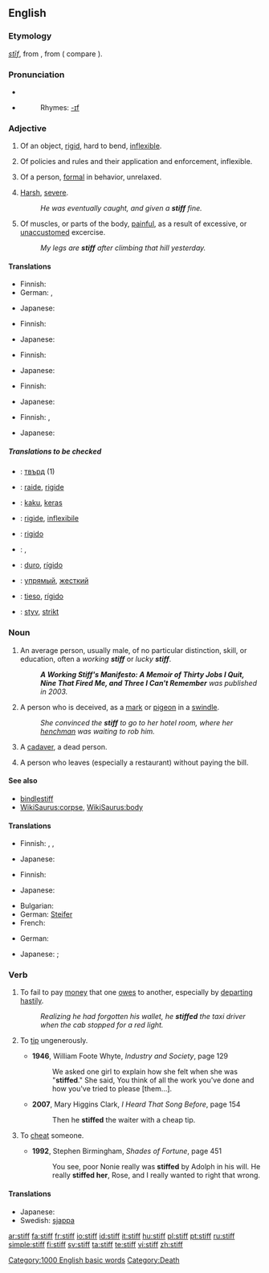 ==English==

===Etymology===
{{OE.}} ''[[stif|stīf]]'', from {{proto|Germanic|stifaz}}, from {{proto|Indo-European|stīpos}} ( compare {{L.}} {{term|stipare}}).

===Pronunciation===
*{{IPA|/stɪf/}}
*{{audio|en-us-stiff.ogg|Audio (US)}}
*:Rhymes: [[Rhymes:English:-ɪf|-ɪf]]

===Adjective===
{{en-adj|er}}

# Of an object, [[rigid]], hard to bend, [[inflexible]].
# {{context|figuratively}} Of policies and rules and their application and enforcement, inflexible.
# Of a person, [[formal]] in behavior, unrelaxed.
# {{colloquial}} [[harsh|Harsh]], [[severe]].
#: ''He was eventually caught, and given a '''stiff''' fine.''
# Of muscles, or parts of the body, [[painful]], as a result of excessive, or [[unaccustomed]] excercise.
#:''My legs are '''stiff''' after climbing that hill yesterday.''

====Translations====
{{trans-top|of an object, rigid, hard to bend, inflexible}}
* Finnish: {{t|fi|jäykkä}}
* German: {{t+|de|steif}}, {{t+|de|starr}}
{{trans-mid}}
* Japanese: {{t+|ja|硬い|tr=katai|sc=Jpan}}
{{trans-bottom}}

{{trans-top|figuratively: of policies and rules and their application and enforcement}}
* Finnish: {{t|fi|kankea}}
{{trans-mid}}
* Japanese: {{t|ja|固い|tr=katai|sc=Jpan}}
{{trans-bottom}}

{{trans-top|of a person, formal in behavior, unrelaxed}}
* Finnish: {{t|fi|jäykkä}}
{{trans-mid}}
* Japanese: {{t|ja|固い|tr=katai|sc=Jpan}}
{{trans-bottom}}

{{trans-top|colloquial: harsh, severe}}
* Finnish: {{t|fi|kova}}
{{trans-mid}}
* Japanese: {{t+|ja|堅い|tr=katai|sc=Jpan}}
{{trans-bottom}}

{{trans-top|of muscles, or parts of the body}}
* Finnish: {{t|fi|jäykkä}}, {{t|fi|kankea}}
{{trans-mid}}
* Japanese: {{t|ja|凝る|tr=koru|sc=Jpan}}
{{trans-bottom}}

=====Translations to be checked=====
{{checktrans-top}}
* {{ttbc|Bulgarian}}: [[твърд]] {{m}} (1)
* {{ttbc|French}}: [[raide]], [[rigide]]
* {{ttbc|Indonesian}}: [[kaku]], [[keras]]
* {{ttbc|Interlingua}}: [[rigide]], [[inflexibile]]
* {{ttbc|Italian}}: [[rigido]]
* {{ttbc|Kurdish}}: {{KUchar|[[قایم]]}}, {{KUchar|[[به‌ستوو]]}}
* {{ttbc|Portuguese}}: [[duro]], [[rígido]]
* {{ttbc|Russian}}: [[упрямый]], [[жесткий]]
* {{ttbc|Spanish}}: [[tieso]], [[rígido]]
* {{ttbc|Swedish}}: [[styv]], [[strikt]]
{{checktrans-bottom}}

===Noun===
{{en-noun}}

# An average person, usually male, of no particular distinction, skill, or education, often a ''working '''stiff''''' or ''lucky '''stiff'''''.  
#:'''''A Working Stiff's Manifesto: A Memoir of Thirty Jobs I Quit, Nine That Fired Me, and Three I Can't Remember''' was published in 2003.''
# A person who is deceived, as a [[mark]] or [[pigeon]] in a [[swindle]].
#:''She convinced the '''stiff''' to go to her hotel room, where her [[henchman]] was waiting to rob him.''
# {{slang}} A [[cadaver]], a dead person.
# {{US}} A person who leaves (especially a restaurant) without paying the bill.

====See also====
* [[bindlestiff]]
* [[WikiSaurus:corpse]], [[WikiSaurus:body]]

====Translations====
{{trans-top|average person, usually male}}
* Finnish: {{t|fi|heppu}}, {{t|fi|hemmo}}, {{t|fi|heebo}}
{{trans-mid}}
* Japanese: {{qualifier|informal|rude|offensive}} {{t|ja|オッサン|tr=ossan|sc=Jpan}}
{{trans-bottom}}

{{trans-top|person who is deceived}}
* Finnish: {{t|fi|uhri}}
{{trans-mid}}
* Japanese: {{qualifier|slang|rude|offensive}} {{t|ja|カモ|tr=kamo|sc=Jpan}}
{{trans-bottom}}

{{trans-top|slang: cadaver, dead person}}
* Bulgarian: {{t+|bg|труп|m|sc=Cyrl}}
* German: [[Steifer]] {{m}}
* French: {{t+|fr|macchabée|m}}
{{trans-mid}}
{{trans-bottom}}

{{trans-top|US: person who leaves without paying the bill}}
* German: {{t+|de|Zechpreller|m}}
{{trans-mid}}
* Japanese: {{qualifier|informal}} {{t|ja|食い逃げ|tr=kui-nige|sc=Jpan}}; {{sense|eats without money, does not matter if he/she leaves}} {{qualifier|formal}} {{t|ja|無銭飲食|tr=musen-inshoku|sc=Jpan}}
{{trans-bottom}}

===Verb===
{{en-verb}}

# To fail to pay [[money]] that one [[owe]]s to another, especially by [[depart]]ing [[hastily]].
#:''Realizing he had forgotten his wallet, he '''stiffed''' the taxi driver when the cab stopped for a red light.''
# {{rfv-sense}} To [[tip]] ungenerously.
#* '''1946''', William Foote Whyte, ''Industry and Society'', page 129
#*: We asked one girl to explain how she felt when she was "'''stiffed'''." She said, You think of all the work you've done and how you've tried to please [them…]. 
#* '''2007''', Mary Higgins Clark, ''I Heard That Song Before'', page 154
#*: Then he '''stiffed''' the waiter with a cheap tip.
# {{rfv-sense}} To [[cheat]] someone.
#* '''1992''', Stephen Birmingham, ''Shades of Fortune'', page 451
#*: You see, poor Nonie really was '''stiffed''' by Adolph in his will. He really '''stiffed her''', Rose, and I really wanted to right that wrong.

====Translations====
{{trans-top|to fail to pay money one owes}}
{{trans-mid}}
* Japanese: {{t|ja|払い忘れる|tr=harai-wasureru|sc=Jpan}}
* Swedish: [[sjappa]]
{{trans-bottom}}

{{trans-top|to tip ungenerously}}
{{trans-mid}}
{{trans-bottom}}

{{trans-top|to cheat someone}}
{{trans-mid}}
{{trans-bottom}}

[[Category:1000 English basic words]]
[[Category:Death]]

[[ar:stiff]]
[[fa:stiff]]
[[fr:stiff]]
[[io:stiff]]
[[id:stiff]]
[[it:stiff]]
[[hu:stiff]]
[[pl:stiff]]
[[pt:stiff]]
[[ru:stiff]]
[[simple:stiff]]
[[fi:stiff]]
[[sv:stiff]]
[[ta:stiff]]
[[te:stiff]]
[[vi:stiff]]
[[zh:stiff]]